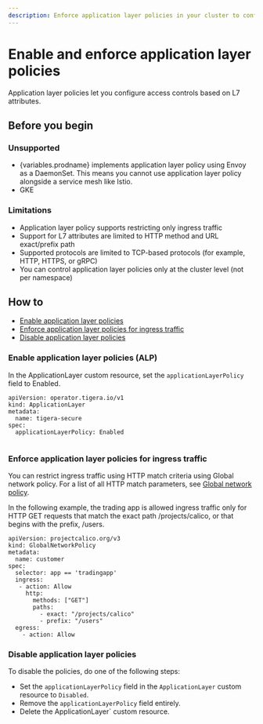 ```yaml
---
description: Enforce application layer policies in your cluster to configure access controls based on L7 attributes.
---
```



# Enable and enforce application layer policies

Application layer policies let you configure access controls based on L7 attributes. 

## Before you begin

### Unsupported
- {variables.prodname} implements application layer policy using Envoy as a DaemonSet. This means you cannot use application layer policy alongside a service mesh like Istio.
- GKE

### Limitations
- Application layer policy supports restricting only ingress traffic
- Support for L7 attributes are limited to HTTP method and URL exact/prefix path 
- Supported protocols are limited to TCP-based protocols (for example, HTTP, HTTPS, or gRPC)
- You can control application layer policies only at the cluster level (not per namespace) 

## How to
- [Enable application layer policies](#enable-application-layer-policies)
- [Enforce application layer policies for ingress traffic](#enforce-application-layer-policies-for-ingress-traffic)
- [Disable application layer policies](#disable-application-layer-policies)

### Enable application layer policies (ALP)
In the ApplicationLayer custom resource, set the `applicationLayerPolicy` field to Enabled.

```                                                                                           
apiVersion: operator.tigera.io/v1
kind: ApplicationLayer
metadata:
  name: tigera-secure 
spec:
  applicationLayerPolicy: Enabled
  
```

### Enforce application layer policies for ingress traffic

You can restrict ingress traffic using HTTP match criteria using Global network policy. 
For a list of all HTTP match parameters, see [Global network policy](/reference/resources/globalnetworkpolicy.mdx).

In the following example, the trading app is allowed ingress traffic only for HTTP GET requests that match the exact path /projects/calico, or that begins with the prefix, /users.

```
apiVersion: projectcalico.org/v3
kind: GlobalNetworkPolicy
metadata:
  name: customer
spec:
  selector: app == 'tradingapp'
  ingress:
   - action: Allow
     http:
       methods: ["GET"]
       paths:
         - exact: "/projects/calico"
         - prefix: "/users"
  egress:
    - action: Allow
```
### Disable application layer policies

To disable the policies, do one of the following steps:
 - Set the `applicationLayerPolicy` field in the `ApplicationLayer` custom resource to `Disabled`.
 - Remove the `applicationLayerPolicy` field entirely.
 - Delete the ApplicationLayer` custom resource.
